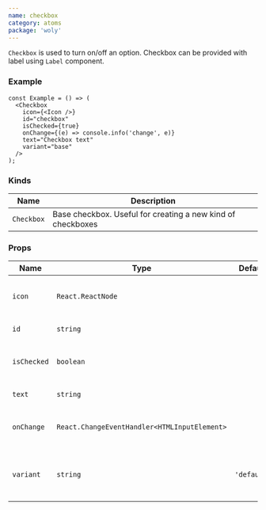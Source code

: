 ```yaml
---
name: checkbox
category: atoms
package: 'woly'
---
```



`Checkbox` is used to turn on/off an option. Checkbox can be provided with label using `Label` component.

### Example

<CheckboxExample />

```tsx
const Example = () => (
  <Checkbox
    icon={<Icon />}
    id="checkbox"
    isChecked={true}
    onChange={(e) => console.info('change', e)}
    text="Checkbox text"
    variant="base"
  />
);
```

### Kinds

| Name       | Description                                                 |
| ---------- | ----------------------------------------------------------- |
| `Checkbox` | Base checkbox. Useful for creating a new kind of checkboxes |

### Props

| Name        | Type                                         | Default     | Description                                         |
| ----------- | -------------------------------------------- | ----------- | --------------------------------------------------- |
| `icon`      | `React.ReactNode`                            |             | Set the icon component inside the checkbox          |
| `id`        | `string`                                     |             | HTML id attribute                                   |
| `isChecked` | `boolean`                                    |             | Whether checkbox is checked or not                  |
| `text`      | `string`                                     |             | Text component                                      |
| `onChange`  | `React.ChangeEventHandler<HTMLInputElement>` |             | Callback when checkbox is clicked                   |
| `variant`   | `string`                                     | `'default'` | Variant prop to style Checkbox component            |
